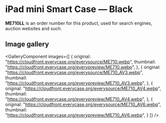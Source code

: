 
# iPad mini Smart Case — Black

<Callout type='info' emoji='👉🏻'>**ME710LL** is an order number for this product, used for search engines, auction websites and such.</Callout>

## Image gallery

<GalleryComponent
    images={[
      {
        original: "https://cloudfront.everycase.org/everysource/ME710.webp",
        thumbnail: "https://cloudfront.everycase.org/everypreview/ME710.webp",
      },
      {
        original: "https://cloudfront.everycase.org/everysource/ME710_AV3.webp",
        thumbnail: "https://cloudfront.everycase.org/everypreview/ME710_AV3.webp",
      },
      {
        original: "https://cloudfront.everycase.org/everysource/ME710_AV4.webp",
        thumbnail: "https://cloudfront.everycase.org/everypreview/ME710_AV4.webp",
      },
      {
        original: "https://cloudfront.everycase.org/everysource/ME710_AV6.webp",
        thumbnail: "https://cloudfront.everycase.org/everypreview/ME710_AV6.webp",
      }
    ]}
  />
